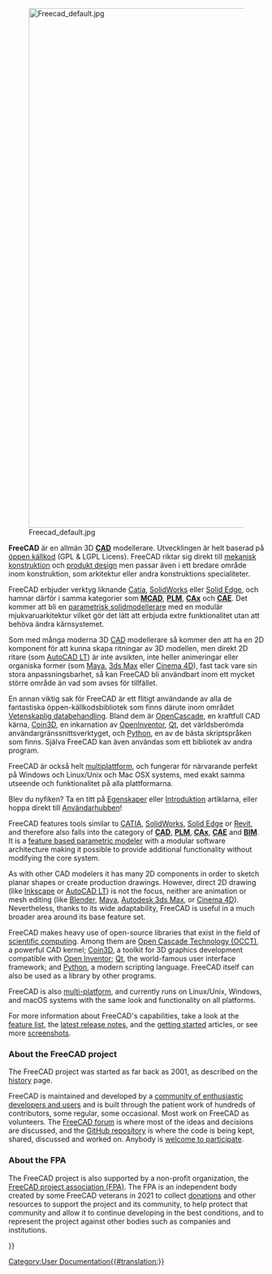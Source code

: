 <languages/>
{{Docnav
|[[Online Help Startpage|Online Help Startpage]]
|[[Feature list|Feature list]]
}}

[[Image:Freecad default.jpg|1024px|center]] 

<div class="mw-translate-fuzzy">
'''FreeCAD''' är en allmän 3D [http://sv.wikipedia.org/wiki/Computer-aided_design '''CAD'''] modellerare. Utvecklingen är helt baserad på [http://sv.wikipedia.org/wiki/Öppen_Källkod öppen källkod] (GPL & LGPL Licens). FreeCAD riktar sig direkt till [http://sv.wikipedia.org/wiki/Maskinteknik mekanisk konstruktion] och [http://en.wikipedia.org/wiki/Product_design produkt design] men passar även i ett bredare område inom konstruktion, som arkitektur eller andra konstruktions specialiteter.



FreeCAD erbjuder verktyg liknande  [http://sv.wikipedia.org/wiki/CATIA Catia], [http://sv.wikipedia.org/wiki/Solidworks SolidWorks] eller [http://en.wikipedia.org/wiki/Solid_Edge Solid Edge], och hamnar därför i samma kategorier som [http://sv.wikipedia.org/wiki/Computer-aided_design '''MCAD'''], [http://sv.wikipedia.org/wiki/Product_Lifecycle_Management '''PLM'''], [http://en.wikipedia.org/wiki/CAx '''CAx'''] och [http://en.wikipedia.org/wiki/Computer-aided_engineering '''CAE''']. Det kommer att bli en [http://en.wikipedia.org/wiki/Parametric_feature_based_modeler parametrisk solidmodellerare] med en modulär mjukvaruarkitektur vilket gör det lätt att erbjuda extre funktionalitet utan att behöva ändra kärnsystemet.



Som med många moderna 3D [http://sv.wikipedia.org/wiki/Computer-aided_design CAD] modellerare så kommer den att ha en 2D komponent för att kunna skapa ritningar av 3D modellen, men direkt 2D ritare (som [http://sv.wikipedia.org/wiki/AutoCAD AutoCAD LT]) är inte avsikten, inte heller animeringar eller organiska former (som [http://sv.wikipedia.org/wiki/Maya_(datorprogram) Maya], [http://sv.wikipedia.org/wiki/3ds_Max 3ds Max] eller [http://sv.wikipedia.org/wiki/Cinema_4D Cinema 4D]), fast tack vare sin stora anpassningsbarhet, så kan FreeCAD bli användbart inom ett mycket större område än vad som avses för tillfället.



En annan viktig sak för FreeCAD är ett flitigt användande av alla de fantastiska öppen-källkodsbibliotek som finns därute inom området [http://sv.wikipedia.org/wiki/Beräkningsvetenskap Vetenskaplig databehandling]. Bland dem är [http://OpenCascade.org OpenCascade], en kraftfull CAD kärna, [http://Coin3D.org Coin3D], en inkarnation av [http://en.wikipedia.org/wiki/Open_Inventor OpenInventor], [http://www.qtsoftware.com/ Qt], det världsberömda användargränssnittsverktyget, och [http://www.python.org Python], en av de bästa skriptspråken som finns. Själva FreeCAD kan även användas som ett bibliotek av andra program.



FreeCAD är också helt [http://sv.wikipedia.org/wiki/Multiplattform multiplattform], och fungerar för närvarande perfekt på Windows och Linux/Unix och Mac OSX systems, med exakt samma utseende och funktionalitet på alla plattformarna.



Blev du nyfiken? Ta en titt på [[Feature list/sv|Egenskaper]] eller [[Getting started/sv|Introduktion]] artiklarna, eller hoppa direkt till [[User hub/sv|Användarhubben]]!
</div>

FreeCAD features tools similar to [https://en.wikipedia.org/wiki/CATIA CATIA], [http://en.wikipedia.org/wiki/Solidworks SolidWorks], [http://en.wikipedia.org/wiki/Solid_Edge Solid Edge] or [https://en.wikipedia.org/wiki/Autodesk_Revit Revit], and therefore also falls into the category of [http://en.wikipedia.org/wiki/CAD '''CAD'''], [http://en.wikipedia.org/wiki/Product_Lifecycle_Management '''PLM'''], [http://en.wikipedia.org/wiki/CAx '''CAx'''], [http://en.wikipedia.org/wiki/Computer-aided_engineering '''CAE'''] and [https://en.wikipedia.org/wiki/Building_information_modeling '''BIM''']. It is a [http://en.wikipedia.org/wiki/Parametric_feature_based_modeler feature based parametric modeler] with a modular software architecture making it possible to provide additional functionality without modifying the core system.

As with other CAD modelers it has many 2D components in order to sketch planar shapes or create production drawings. However, direct 2D drawing (like [https://inkscape.org/ Inkscape] or [http://en.wikipedia.org/wiki/AutoCAD#AutoCAD_LT AutoCAD LT]) is not the focus, neither are animation or mesh editing (like [https://www.blender.org/ Blender], [http://en.wikipedia.org/wiki/Maya_(software) Maya], [https://en.wikipedia.org/wiki/Autodesk_3ds_Max Autodesk 3ds Max], or [http://en.wikipedia.org/wiki/CINEMA_4D Cinema 4D]). Nevertheless, thanks to its wide adaptability, FreeCAD is useful in a much broader area around its base feature set.

FreeCAD makes heavy use of open-source libraries that exist in the field of [http://en.wikipedia.org/wiki/Scientific_Computation scientific computing]. Among them are [http://OpenCascade.org Open Cascade Technology (OCCT)], a powerful CAD kernel; [https://github.com/coin3d/coin/wiki Coin3D], a toolkit for 3D graphics development compatible with [http://en.wikipedia.org/wiki/Open_Inventor Open Inventor]; [http://www.qt.io/ Qt], the world-famous user interface framework; and [http://www.python.org Python], a modern scripting language. FreeCAD itself can also be used as a library by other programs.

FreeCAD is also [http://en.wikipedia.org/wiki/Cross-platform multi-platform], and currently runs on Linux/Unix, Windows, and macOS systems with the same look and functionality on all platforms.

For more information about FreeCAD's capabilities, take a look at the [[Feature_list|feature list]], the [[Feature_list#Release_notes|latest release notes]], and the [[Getting_started|getting started]] articles, or see more [[Screenshots|screenshots]].

===About the FreeCAD project===

The FreeCAD project was started as far back as 2001, as described on the [[History|history]] page. 

FreeCAD is maintained and developed by a [[contributors|community of enthusiastic developers and users]] and is built through the patient work of hundreds of contributors, some regular, some occasional. Most work on FreeCAD as volunteers. The [http://forum.freecad.org FreeCAD forum] is where most of the ideas and decisions are discussed, and the [https://github.com/FreeCAD/FreeCAD GitHub repository] is where the code is being kept, shared, discussed and worked on. Anybody is [[Help FreeCAD|welcome to participate]].

=== About the FPA ===

The FreeCAD project is also supported by a non-profit organization, the [https://fpa.freecad.org FreeCAD project association (FPA)]. The FPA is an independent body created by some FreeCAD veterans in 2021 to collect [[donate|donations]] and other resources to support the project and its community, to help protect that community and allow it to continue developing in the best conditions, and to represent the project against other bodies such as companies and institutions.


<div class="mw-translate-fuzzy">
{{Docnav/sv|Online Help Startpage/sv|Feature_list/sv}}
</div>

{{Userdocnavi{{#translation:}}}}
[[Category:User Documentation{{#translation:}}]]